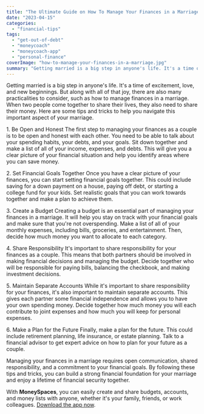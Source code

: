 ```yaml
---
title: "The Ultimate Guide on How To Manage Your Finances in a Marriage"
date: "2023-04-15"
categories: 
  - "financial-tips"
tags: 
  - "get-out-of-debt"
  - "moneycoach"
  - "moneycoach-app"
  - "personal-finance"
coverImage: "how-to-manage-your-finances-in-a-marriage.jpg"
summary: "Getting married is a big step in anyone's life. It's a time of excitement, love, and new beginnings. But along with all of that joy, there are also many practicalities to consider, such as how to manage finances in a marriage."
---
```


Getting married is a big step in anyone's life. It's a time of excitement, love, and new beginnings. But along with all of that joy, there are also many practicalities to consider, such as how to manage finances in a marriage. When two people come together to share their lives, they also need to share their money. Here are some tips and tricks to help you navigate this important aspect of your marriage.

1\. Be Open and Honest
The first step to managing your finances as a couple is to be open and honest with each other. You need to be able to talk about your spending habits, your debts, and your goals. Sit down together and make a list of all of your income, expenses, and debts. This will give you a clear picture of your financial situation and help you identify areas where you can save money.

2\. Set Financial Goals Together
Once you have a clear picture of your finances, you can start setting financial goals together. This could include saving for a down payment on a house, paying off debt, or starting a college fund for your kids. Set realistic goals that you can work towards together and make a plan to achieve them.

3\. Create a Budget
Creating a budget is an essential part of managing your finances in a marriage. It will help you stay on track with your financial goals and make sure that you're not overspending. Make a list of all of your monthly expenses, including bills, groceries, and entertainment. Then, decide how much money you want to allocate to each category.

4\. Share Responsibility
It's important to share responsibility for your finances as a couple. This means that both partners should be involved in making financial decisions and managing the budget. Decide together who will be responsible for paying bills, balancing the checkbook, and making investment decisions.

5\. Maintain Separate Accounts
While it's important to share responsibility for your finances, it's also important to maintain separate accounts. This gives each partner some financial independence and allows you to have your own spending money. Decide together how much money you will each contribute to joint expenses and how much you will keep for personal expenses.

6\. Make a Plan for the Future
Finally, make a plan for the future. This could include retirement planning, life insurance, or estate planning. Talk to a financial advisor to get expert advice on how to plan for your future as a couple.

Managing your finances in a marriage requires open communication, shared responsibility, and a commitment to your financial goals. By following these tips and tricks, you can build a strong financial foundation for your marriage and enjoy a lifetime of financial security together.

With **MoneySpaces**, you can easily create and share budgets, accounts, and money lists with anyone, whether it's your family, friends, or work colleagues. [Download the app now](https://apps.apple.com/app/apple-store/id1633780211?pt=118449936&ct=MoneyCoach%20Web&mt=8).
